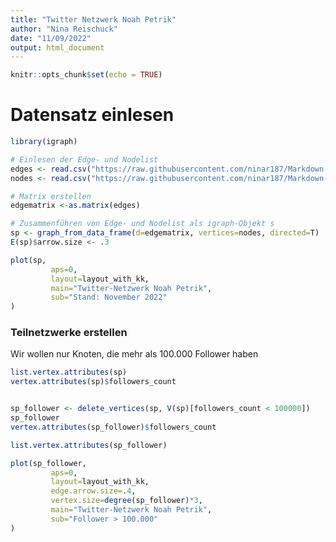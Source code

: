 ```yaml
---
title: "Twitter Netzwerk Noah Petrik"
author: "Nina Reischuck"
date: "11/09/2022"
output: html_document
---
```


```r
knitr::opts_chunk$set(echo = TRUE)
```

# Datensatz einlesen

```r

library(igraph)

# Einlesen der Edge- und Nodelist
edges <- read.csv("https://raw.githubusercontent.com/ninar187/Markdown-bung/main/twitter--Noah_Petrik--edges.csv", header=T, as.is=T, sep = ",")
nodes <- read.csv("https://raw.githubusercontent.com/ninar187/Markdown-bung/main/twitter--Noah_Petrik--nodes.csv", header=T, as.is=T, sep = ",")

# Matrix erstellen
edgematrix <-as.matrix(edges)

# Zusammenführen von Edge- und Nodelist als igraph-Objekt s
sp <- graph_from_data_frame(d=edgematrix, vertices=nodes, directed=T)
E(sp)$arrow.size <- .3

plot(sp,
		 aps=0,
		 layout=layout_with_kk,
		 main="Twitter-Netzwerk Noah Petrik",
		 sub="Stand: November 2022"
)
```

### Teilnetzwerke erstellen

Wir wollen nur Knoten, die mehr als 100.000 Follower haben

```r

list.vertex.attributes(sp)
vertex.attributes(sp)$followers_count


sp_follower <- delete_vertices(sp, V(sp)[followers_count < 100000]) 
sp_follower
vertex.attributes(sp_follower)$followers_count

list.vertex.attributes(sp_follower)

plot(sp_follower,
		 aps=0,
		 layout=layout_with_kk,
		 edge.arrow.size=.4,
		 vertex.size=degree(sp_follower)*3,
		 main="Twitter-Netzwerk Noah Petrik",
		 sub="Follower > 100.000"
)
```
